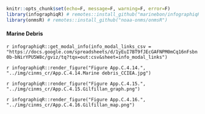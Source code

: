 ```r
knitr::opts_chunk$set(echo=F, message=F, warning=F, error=F)
library(infographiqR) # remotes::install_github("marinebon/infographiqR") 
library(onmsR) # remotes::install_github("noaa-onms/onmsR")
```

#### Marine Debris

`r infographiqR::get_modal_info(info_modal_links_csv = "https://docs.google.com/spreadsheets/d/1yEuI7BT9fJEcGAFNPM0mCq16nFsbn0b-bNirYPU5W8c/gviz/tq?tqx=out:csv&sheet=info_modal_links")`

`r infographiqR::render_figure("Figure App.C.4.14.", "../img/cinms_cr/App.C.4.14.Marine debris_CCIEA.jpg")`

`r infographiqR::render_figure("Figure App.C.4.15.", "../img/cinms_cr/App.C.4.15.Gilfillan_graph.png")`

`r infographiqR::render_figure("Figure App.C.4.16.", "../img/cinms_cr/App.C.4.16.Gilfillan_map.png")`

